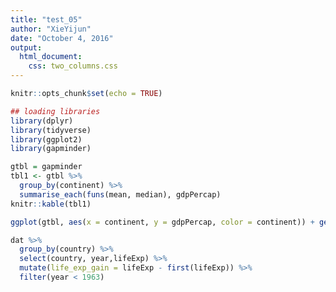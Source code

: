 ```yaml
---
title: "test_05"
author: "XieYijun"
date: "October 4, 2016"
output: 
  html_document:
    css: two_columns.css
---
```


```r
knitr::opts_chunk$set(echo = TRUE)
```

```r
## loading libraries
library(dplyr)
library(tidyverse)
library(ggplot2)
library(gapminder)
```
<div class="twoC">
```r
gtbl = gapminder
tbl1 <- gtbl %>% 
  group_by(continent) %>% 
  summarise_each(funs(mean, median), gdpPercap) 
knitr::kable(tbl1) 
``` 

```r
ggplot(gtbl, aes(x = continent, y = gdpPercap, color = continent)) + geom_point() + ggtitle("GDP per cap by continent") 
```
</div>
<div class="clearer"></div>


```r
dat %>% 
  group_by(country) %>% 
  select(country, year,lifeExp) %>% 
  mutate(life_exp_gain = lifeExp - first(lifeExp)) %>% 
  filter(year < 1963)
```

